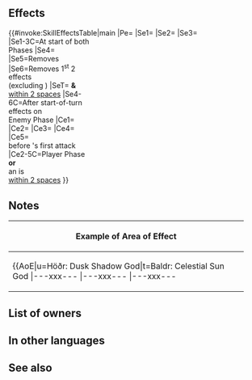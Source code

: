 {{Weapon Infobox
|tagid=SID_夕影の神弓
|intID=4456
|image=wep_bw128
|exclusive=1
|weaponType=Bow
|cost=400
|might=14
|range=2
|cooldown=-1
|effectiveness=Flying
|effect=Accelerates Special trigger (cooldown count-1).<br>Effective against flying foes.<br><br>At start of player phase or enemy phase, grants the following effects to unit and allies within 2 spaces of unit for 1 turn: Res+6, 【Bonus Doubler】, and "reduces the percentage of foe's non-Special 'reduce damage by X%' skills by 50% during combat (excluding area-of-effect Specials)."<br><br>After start-of-turn effects trigger on enemy phase, for unit and allies within 2 spaces of unit, converts penalties into bonuses and neutralizes two【Penalty】effects (does not apply to Penalty effects that are applied at the same time; neutralizes the first applicable Penalty effects on unit's list of active effects).<br><br>If unit initiates combat or is within 2 spaces of an ally, grants bonus to unit's Atk/Spd/Def/Res = number of allies within 3 rows or 3 columns centered on unit × 3, + 5 (max 14), deals damage = 20% of unit's Res (excluding area-of-effect Specials), unit makes a guaranteed follow-up attack, and grants Special cooldown count-1 to unit before unit's first attack during combat.<br><br>【Bonus Doubler】<br>Grants bonus to Atk/Spd/Def/Res during combat = current bonus on each of unit's stats for 1 turn. Calculates each stat bonus independently.<br><br>【Penalty】<br>All effects that last "on foe through its next action." Includes penalties inflicted by a skill like Panic or Threaten and negative status effects (preventing counterattacks, restricting movement, or the effects of a skill like Triangle Adept or Guard).
|required=Silver Bow
|properties=random_owner
}}
==Effects==
{{#invoke:SkillEffectsTable|main
|Pe={{Eft|Accelerates Special}}
|Se1={{Eft|Bonuses|Res|6}}
|Se2={{SEt|Bonus Doubler}}
|Se3=<span style="width:12em;display:inline-block"/>{{SEt|Halves non-Special damage reduction}}
|Se1-3C=At start of both Phases
|Se4={{Eft|Bonuses|Atk/Spd/Def/Res|{{SEt|Penalty}} on each stat}}
|Se5=Removes {{SEt|Penalties}}
|Se6=Removes 1<sup>st</sup> 2 {{Kp|Penalty}} effects<br>(excluding {{SEt|Penalties}})
|SeT={{Tgt|Unit}} '''&''' {{Tgt|Allies}}<br>[[within 2 spaces]]
|Se4-6C=After start-of-turn<br>effects on<br>Enemy Phase
|Ce1={{Eft|Effectiveness|{{Mt|Flying}}}}
|Ce2={{Eft|Temporary buffs|Atk/Spd/Def/Res|3 x {{Tgt|Allies}} within<br>[[3 rows or 3 columns]]<br>centered on {{Tgt|Unit}}, + 5|max=14}}
|Ce3={{Eft|Damage Boost|20% of {{Tgt|Unit}}'s Res}}
|Ce4={{Eft|Guaranteed Follow-Ups}}
|Ce5={{Eft|Reduce Cooldown|1}}<br>before {{Tgt|Unit}}'s first attack
|Ce2-5C=Player Phase '''or'''<br>an {{Tgt|Ally}} is<br>[[within 2 spaces]]
}}
==Notes==
{{Effective damage bonus|flying}}
{{Bonuses}}
{{Bonus Doubler}}
{{Halves non-Special damage reduction}}
{{Penalty conversion}}
{{Penalty neutralization|order=1|negstatuses=the 1<sup>st</sup> 2 {{Kp|Penalty}} effects of unit and allies [[within 2 spaces]]}}
{{IfUnitInitiates}}
{{Temporary buffs}}
{{DamageBoost}}
{{Guaranteed Follow-Ups}}
{{CombatCooldownCount|1}}
{|class="wikitable default mw-collapsible" 
!Example of Area of Effect
|-
|align="middle" style="max-width:450px;margin:auto"|{{AoE|u=Höðr: Dusk Shadow God|t=Baldr: Celestial Sun God
|---xxx---
|---xxx---
|---xxx---
|xxxxxxxxx
|xxxxuxxtx
|xxxxxxxxx
|---xxx---
|---xxx---
|---xxx---
}}
|}

==List of owners==
{{Skill Hero List}}
==In other languages==
{{OtherLanguages
|japanese=
|german=
|spanishEU=Fusil del ocaso
|spanishLA=
|french=
|italian=
|chineseTW=
|portuguese=
}}

==See also==
{{See also skills|cond=(Description LIKE '%converts%penalties%into%' OR Description LIKE '%neutralizes the first applicable Penalty effects on unit_s list of active effects%') AND Exclusive='1'}}
{{Weapons Navbox}}